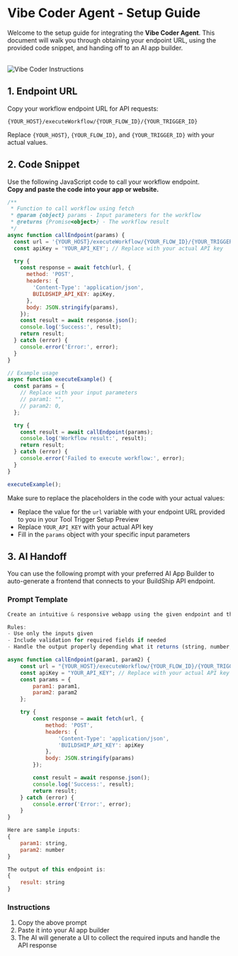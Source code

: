 # Vibe Coder Agent - Setup Guide




Welcome to the setup guide for integrating the **Vibe Coder Agent**. This document will walk you through obtaining your
endpoint URL, using the provided code snippet, and handing off to an AI app builder.

<br />
<Image src={vibecoderInstructions} alt='Vibe Coder Instructions' width={1200} />

## 1. Endpoint URL

Copy your workflow endpoint URL for API requests:

```plaintext
{YOUR_HOST}/executeWorkflow/{YOUR_FLOW_ID}/{YOUR_TRIGGER_ID}
```

Replace `{YOUR_HOST}`, `{YOUR_FLOW_ID}`, and `{YOUR_TRIGGER_ID}` with your actual values.

## 2. Code Snippet

Use the following JavaScript code to call your workflow endpoint.  
**Copy and paste the code into your app or website.**

```javascript
/**
 * Function to call workflow using fetch
 * @param {object} params - Input parameters for the workflow
 * @returns {Promise<object>} - The workflow result
 */
async function callEndpoint(params) {
  const url = '{YOUR_HOST}/executeWorkflow/{YOUR_FLOW_ID}/{YOUR_TRIGGER_ID}';
  const apiKey = 'YOUR_API_KEY'; // Replace with your actual API key

  try {
    const response = await fetch(url, {
      method: 'POST',
      headers: {
        'Content-Type': 'application/json',
        BUILDSHIP_API_KEY: apiKey,
      },
      body: JSON.stringify(params),
    });
    const result = await response.json();
    console.log('Success:', result);
    return result;
  } catch (error) {
    console.error('Error:', error);
  }
}

// Example usage
async function executeExample() {
  const params = {
    // Replace with your input parameters
    // param1: "",
    // param2: 0,
  };

  try {
    const result = await callEndpoint(params);
    console.log('Workflow result:', result);
    return result;
  } catch (error) {
    console.error('Failed to execute workflow:', error);
  }
}

executeExample();
```

<Callout>
Make sure to replace the placeholders in the code with your actual values:

- Replace the value for the `url` variable with your endpoint URL provided to you in your Tool Trigger Setup Preview
- Replace `YOUR_API_KEY` with your actual API key
- Fill in the `params` object with your specific input parameters
  </Callout>

## 3. AI Handoff

You can use the following prompt with your preferred AI App Builder to auto-generate a frontend that connects to your
BuildShip API endpoint.

### Prompt Template

```javascript
Create an intuitive & responsive webapp using the given endpoint and the example inputs

Rules:
- Use only the inputs given
- Include validation for required fields if needed
- Handle the output properly depending what it returns (string, number, etc) especially in case of returning lists or json outputs

async function callEndpoint(param1, param2) {
    const url = "{YOUR_HOST}/executeWorkflow/{YOUR_FLOW_ID}/{YOUR_TRIGGER_ID}";
    const apiKey = "YOUR_API_KEY"; // Replace with your actual API key
    const params = {
        param1: param1,
        param2: param2
    };

    try {
        const response = await fetch(url, {
            method: 'POST',
            headers: {
                'Content-Type': 'application/json',
                'BUILDSHIP_API_KEY': apiKey
            },
            body: JSON.stringify(params)
        });

        const result = await response.json();
        console.log('Success:', result);
        return result;
    } catch (error) {
        console.error('Error:', error);
    }
}

Here are sample inputs:
{
    param1: string,
    param2: number
}

The output of this endpoint is:
{
    result: string
}
```

### Instructions

1. Copy the above prompt
2. Paste it into your AI app builder
3. The AI will generate a UI to collect the required inputs and handle the API response

